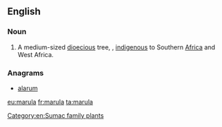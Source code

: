 ==English==
{{wikipedia}}
===Noun===
{{en-noun}}

# A medium-sized [[dioecious]] tree, {{taxlink|Sclerocarya birrea|species|noshow=1}}, [[indigenous]] to Southern [[Africa]] and West Africa.

===Anagrams===
* [[alarum#English|alarum]]

[[Category:en:Sumac family plants]]

[[eu:marula]]
[[fr:marula]]
[[ta:marula]]